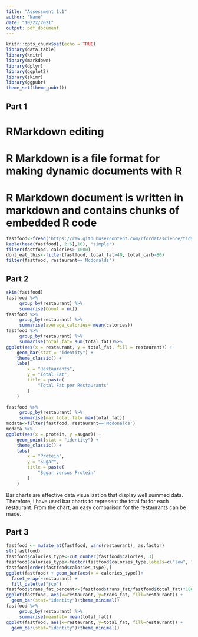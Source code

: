 ---
title: "Assessment 1.1"
author: "Name"
date: "10/22/2021"
output: pdf_document
---

```{r setup, include=FALSE}
knitr::opts_chunk$set(echo = TRUE)
library(data.table)
library(knitr)
library(markdown)
library(dplyr)
library(ggplot2)
library(skimr)
library(ggpubr)
theme_set(theme_pubr())
```


## Part 1


# RMarkdown editing
# **R Markdown is a file format for making dynamic documents with R**
# **R Markdown document is written in markdown and contains chunks of embedded R code**


```{r}
fastfood<-fread('https://raw.githubusercontent.com/rfordatascience/tidytuesday/master/data/2018/2018-09-04/fastfood_calories.csv')
kable(head(fastfood[, 2:6],10), "simple")
filter(fastfood, calories> 1000)
dont_eat_this<-filter(fastfood, total_fat>40, total_carb>80)
filter(fastfood, restaurant=='Mcdonalds')
```


## Part 2


```{r}
skim(fastfood)
fastfood %>%
     group_by(restaurant) %>%
     summarise(Count = n()) 
fastfood %>%
     group_by(restaurant) %>%
     summarise(average_calories= mean(calories))
fastfood %>%
     group_by(restaurant) %>%
     summarise(total_fat= sum(total_fat))%>%
ggplot(aes(x = restaurant, y = total_fat, fill = restaurant)) +
    geom_bar(stat = "identity") +
    theme_classic() +
    labs(
        x = "Restaurants",
        y = "Total Fat",
        title = paste(
            "Total Fat per Restaurants"
        )
    )

fastfood %>%
     group_by(restaurant) %>%
     summarise(max_total_fat= max(total_fat))
mcdata<-filter(fastfood, restaurant=='Mcdonalds')
mcdata %>%
ggplot(aes(x = protein, y =sugar)) +
    geom_point(stat = "identity") +
    theme_classic() +
    labs(
        x = "Protein",
        y = "Sugar",
        title = paste(
            "Sugar versus Protein"
        )
    )
```


Bar charts are effective data visualization that display well summed data. Therefore, i have used bar charts to represent the total fat for each restaurant. From the chart, an easy comparison for the restaurants can be made.

## Part 3

```{r}
fastfood <- mutate_at(fastfood, vars(restaurant), as.factor)
str(fastfood)
fastfood$calories_type<-cut_number(fastfood$calories, 3)
fastfood$calories_type<-factor(fastfood$calories_type,labels=c("low", "med", "high"))
fastfood[order(fastfood$calories_type),]
ggplot(fastfood) + geom_bar(aes(x = calories_type))+
  facet_wrap(~restaurant) + 
  fill_palette("jco")
fastfood$trans_fat_percent<-(fastfood$trans_fat/fastfood$total_fat)*100
ggplot(fastfood, aes(x=restaurant, y=trans_fat, fill=restaurant)) +
  geom_bar(stat="identity")+theme_minimal()
fastfood %>%
     group_by(restaurant) %>%
     summarise(meanfat= mean(total_fat))
ggplot(fastfood, aes(x=restaurant, y=total_fat, fill=restaurant)) +
  geom_bar(stat="identity")+theme_minimal()
```










